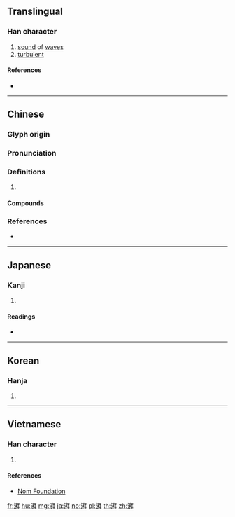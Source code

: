 {{character info/new}}
==Translingual==

===Han character===
{{Han char|rn=85|rad=水|as=09|sn=12|four=31150|canj=EHQJ|ids=⿰氵拜}}

# [[sound]] of [[wave]]s
# [[turbulent]]

====References====
* {{Han ref|kx=0636.080|dkj=17808|dj=1043.130|hdz=31679.020|uh=6E43|ud=28227|bh=B4FB|bd=46331}}

----

==Chinese==
{{zh-forms}}

===Glyph origin===
{{Han etym}}

===Pronunciation===
{{zh-pron
|m=pài
|c=paai3,baai3
|mn=qz,xm,zz:phài/tw:pài
|mc=y
|oc=y
|cat=
}}

===Definitions===
{{zh-hanzi}}

# {{rfdef|zh}}

====Compounds====
{{zh-der|奔騰澎湃|彭湃|心潮澎湃|澎湃|浪濤澎湃|滂湃|洶涌澎湃|湃湃|洶湧澎湃|泙湃}}

===References===
* {{R:yue:mfccd}}

----

==Japanese==

===Kanji===
{{ja-kanji|grade=|rs=水09}}

# {{defn|lang=ja|sort=水09}}

====Readings====
* {{ja-readings|on=[[はい]] (hai), [[へ]] (he)|kun=[[しみわたる]] (shimiwataru)}}

----

==Korean==

===Hanja===
{{ko-hanja|hangeul=배|eumhun=|rv=bae|mr=pae|y=pay}}

# {{defn|lang=ko|sort=水09}}

----

==Vietnamese==

===Han character===
{{vi-readings|rs=水09| hanviet = phái}}

# {{defn|lang=vi|sort=水09}}

====References====
*[http://nomfoundation.org/common/nom_details.php?codepoint=6e43 Nom Foundation]

[[fr:湃]]
[[hu:湃]]
[[mg:湃]]
[[ja:湃]]
[[no:湃]]
[[pl:湃]]
[[th:湃]]
[[zh:湃]]